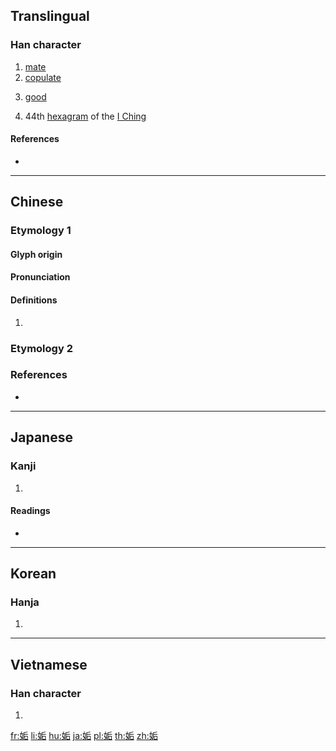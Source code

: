 {{character info/new}}
==Translingual==

===Han character===
{{Han char|rn=38|rad=女|as=06|sn=9|four=42461|canj=VHMR|ids=⿰女后}}

# [[mate]]
# [[copulate]]
# {{lb|mul|adjective}} [[good]]
# 44th [[hexagram]] of the [[I Ching]]

====References====
* {{Han ref|kx=0260.080|dkj=06215|dj=0526.070|hdz=21045.160|uh=59E4|ud=23012|bh=CE6C|bd=52844}}

----

==Chinese==

===Etymology 1===
{{zh-forms}}

====Glyph origin====
{{Han etym}}

====Pronunciation====
{{zh-pron
|m=gòu
|c=gau3
|mc=y
|oc=y
|cat=
}}

====Definitions====
{{zh-hanzi}}

# {{rfdef|zh}}

===Etymology 2===
{{zh-see|妒|v}}

===References===
* {{R:twedu|B00646}}

----

==Japanese==

===Kanji===
{{ja-kanji|grade=|rs=女06}}

# {{defn|lang=ja|sort=女06}}

====Readings====
* {{ja-readings|on=[[こう]] (kō), [[く]] (ku)|kun=[[あう]] (au), [[みめよい]] (mimeyoi), [[みにくい]] (minikui)}}

----

==Korean==

===Hanja===
{{ko-hanja|hangeul=구|rv=gu|mr=ku}}

# {{defn|lang=ko|sort=女06}}

----

==Vietnamese==

===Han character===
{{vi-hantu|[[cạu]]|rs=女06}}

# {{defn|lang=vi|sort=女06}}

[[fr:姤]]
[[li:姤]]
[[hu:姤]]
[[ja:姤]]
[[pl:姤]]
[[th:姤]]
[[zh:姤]]